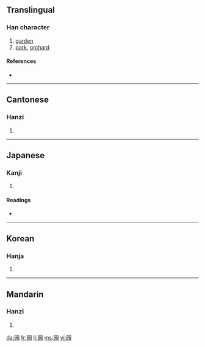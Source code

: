 {{see|園}}
==Translingual==

===Han character===
{{Han char|rn=31|rad=囗|as=04|sn=7|four=|canj=田一一山 (WMMU)}}

# [[garden]]
# [[park]], [[orchard]]

====References====
* {{Han ref|kx=0217.170|dkj=04714|dj=0444.200|hdz=10714.020|uh=56ED|ud=22253}}

----

==Cantonese==

===Hanzi===
{{yue-hanzi|jyut=|y=yun4}}

# {{defn|Cantonese}}

----

==Japanese==

===Kanji===
{{ja-kanji|grade=|rs=囗04}}

# {{defn|Japanese}}

====Readings====
* {{ja-readings|on=[[がん]] (gan), [[たん]] (tan), [[だん]] (dan), [[えん]] (en)|kun=}}

----

==Korean==

===Hanja===
{{ko-hanja|hangeul=완|rv=wan|mr=wan}}

# {{defn|Korean}}

----

==Mandarin==

===Hanzi===
{{cmn-hanzi|tra=園|pin=[[yuán]] ([[yuan2]])|wg=yüan<sup>2</sup>}}

# {{defn|Mandarin}}

[[da:园]]
[[fr:园]]
[[li:园]]
[[ms:园]]
[[vi:园]]